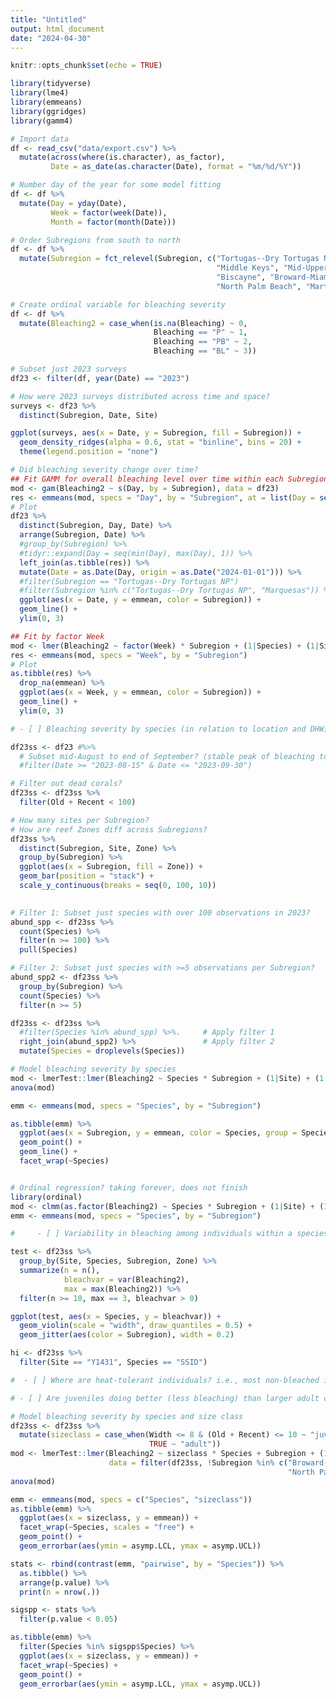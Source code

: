 ```yaml
---
title: "Untitled"
output: html_document
date: "2024-04-30"
---
```


```r
knitr::opts_chunk$set(echo = TRUE)
```

```r
library(tidyverse)
library(lme4)
library(emmeans)
library(ggridges)
library(gamm4)
```


```r
# Import data
df <- read_csv("data/export.csv") %>%
  mutate(across(where(is.character), as_factor),
         Date = as_date(as.character(Date), format = "%m/%d/%Y"))

# Number day of the year for some model fitting
df <- df %>%
  mutate(Day = yday(Date),
         Week = factor(week(Date)),
         Month = factor(month(Date)))

# Order Subregions from south to north
df <- df %>%
  mutate(Subregion = fct_relevel(Subregion, c("Tortugas--Dry Tortugas NP", "Marquesas", "Lower Keys", 
                                              "Middle Keys", "Mid-Upper Keys Transition", "Upper Keys",
                                              "Biscayne", "Broward-Miami", "South Palm Beach", 
                                              "North Palm Beach", "Martin")))

# Create ordinal variable for bleaching severity
df <- df %>%
  mutate(Bleaching2 = case_when(is.na(Bleaching) ~ 0,
                                Bleaching == "P" ~ 1,
                                Bleaching == "PB" ~ 2,
                                Bleaching == "BL" ~ 3))

# Subset just 2023 surveys
df23 <- filter(df, year(Date) == "2023")
```


```r
# How were 2023 surveys distributed across time and space?
surveys <- df23 %>%
  distinct(Subregion, Date, Site)

ggplot(surveys, aes(x = Date, y = Subregion, fill = Subregion)) +
  geom_density_ridges(alpha = 0.6, stat = "binline", bins = 20) +
  theme(legend.position = "none")

# Did bleaching severity change over time?
## Fit GAMM for overall bleaching level over time within each Subregion
mod <- gam(Bleaching2 ~ s(Day, by = Subregion), data = df23)
res <- emmeans(mod, specs = "Day", by = "Subregion", at = list(Day = seq(167, 318, 1)))
# Plot 
df23 %>%
  distinct(Subregion, Day, Date) %>%
  arrange(Subregion, Date) %>%
  #group_by(Subregion) %>%
  #tidyr::expand(Day = seq(min(Day), max(Day), 1)) %>%
  left_join(as.tibble(res)) %>%
  mutate(Date = as.Date(Day, origin = as.Date("2024-01-01"))) %>%
  #filter(Subregion == "Tortugas--Dry Tortugas NP")
  #filter(Subregion %in% c("Tortugas--Dry Tortugas NP", "Marquesas")) %>%
  ggplot(aes(x = Date, y = emmean, color = Subregion)) +
  geom_line() +
  ylim(0, 3)

## Fit by factor Week
mod <- lmer(Bleaching2 ~ factor(Week) * Subregion + (1|Species) + (1|Site), data = df23)
res <- emmeans(mod, specs = "Week", by = "Subregion")
# Plot
as.tibble(res) %>%
  drop_na(emmean) %>%
  ggplot(aes(x = Week, y = emmean, color = Subregion)) +
  geom_line() +
  ylim(0, 3)
```

    
```r
# - [ ] Bleaching severity by species (in relation to location and DHW). which species more/less bleached

df23ss <- df23 #%>%
  # Subset mid-August to end of September? (stable peak of bleaching to allow comparing across Subregions, e.g. Marquesas was in Oct. only)
  #filter(Date >= "2023-08-15" & Date <= "2023-09-30")

# Filter out dead corals?
df23ss <- df23ss %>%
  filter(Old + Recent < 100)

# How many sites per Subregion?
# How are reef Zones diff across Subregions?
df23ss %>%
  distinct(Subregion, Site, Zone) %>%
  group_by(Subregion) %>%
  ggplot(aes(x = Subregion, fill = Zone)) +
  geom_bar(position = "stack") +
  scale_y_continuous(breaks = seq(0, 100, 10))
  

# Filter 1: Subset just species with over 100 observations in 2023?
abund_spp <- df23ss %>%
  count(Species) %>%
  filter(n >= 100) %>%
  pull(Species)

# Filter 2: Subset just species with >=5 observations per Subregion?
abund_spp2 <- df23ss %>%
  group_by(Subregion) %>%
  count(Species) %>%
  filter(n >= 5)

df23ss <- df23ss %>% 
  #filter(Species %in% abund_spp) %>%.     # Apply filter 1
  right_join(abund_spp2) %>%               # Apply filter 2
  mutate(Species = droplevels(Species))

# Model bleaching severity by species
mod <- lmerTest::lmer(Bleaching2 ~ Species * Subregion + (1|Site) + (1|Month), data = df23ss)
anova(mod)

emm <- emmeans(mod, specs = "Species", by = "Subregion")

as.tibble(emm) %>%
  ggplot(aes(x = Subregion, y = emmean, color = Species, group = Species)) +
  geom_point() +
  geom_line() +
  facet_wrap(~Species)


# Ordinal regression? taking forever, does not finish
library(ordinal)
mod <- clmm(as.factor(Bleaching2) ~ Species * Subregion + (1|Site) + (1|Month), data = df23ss)
emm <- emmeans(mod, specs = "Species", by = "Subregion")
```

```r
#     - [ ] Variability in bleaching among individuals within a species (where do tol. and sens. individuals cooccur?) which spp have the most variability among individuals?

test <- df23ss %>%
  group_by(Site, Species, Subregion, Zone) %>%
  summarize(n = n(),
            bleachvar = var(Bleaching2),
            max = max(Bleaching2)) %>%
  filter(n >= 10, max == 3, bleachvar > 0)

ggplot(test, aes(x = Species, y = bleachvar)) +
  geom_violin(scale = "width", draw_quantiles = 0.5) +
  geom_jitter(aes(color = Subregion), width = 0.2)

hi <- df23ss %>%
  filter(Site == "Y1431", Species == "SSID")
```

```r
#  - [ ] Where are heat-tolerant individuals? i.e., most non-bleached individuals rel. to DHW
```


```r
# - [ ] Are juveniles doing better (less bleaching) than larger adult colonies for any species?

# Model bleaching severity by species and size class
df23ss <- df23ss %>%
  mutate(sizeclass = case_when(Width <= 8 & (Old + Recent) <= 10 ~ "juv",
                               TRUE ~ "adult"))
mod <- lmerTest::lmer(Bleaching2 ~ sizeclass * Species + Subregion + (1|Site) + (1|Month), 
                      data = filter(df23ss, !Subregion %in% c("Broward-Miami", "South Palm Beach",
                                                              "North Palm Beach", "Martin")))
anova(mod)

emm <- emmeans(mod, specs = c("Species", "sizeclass"))
as.tibble(emm) %>%
  ggplot(aes(x = sizeclass, y = emmean)) +
  facet_wrap(~Species, scales = "free") +
  geom_point() +
  geom_errorbar(aes(ymin = asymp.LCL, ymax = asymp.UCL))

stats <- rbind(contrast(emm, "pairwise", by = "Species")) %>%
  as.tibble() %>%
  arrange(p.value) %>%
  print(n = nrow(.))

sigspp <- stats %>%
  filter(p.value < 0.05)

as.tibble(emm) %>%
  filter(Species %in% sigspp$Species) %>%
  ggplot(aes(x = sizeclass, y = emmean)) +
  facet_wrap(~Species) +
  geom_point() +
  geom_errorbar(aes(ymin = asymp.LCL, ymax = asymp.UCL))
```
    

    
